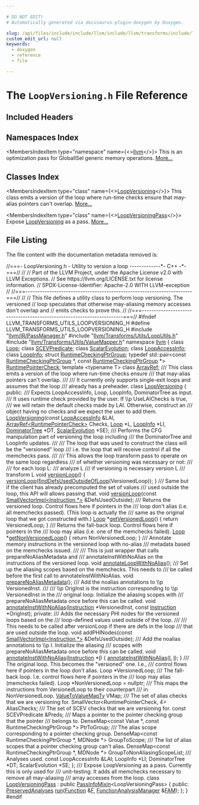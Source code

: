 ```yaml
---

# DO NOT EDIT!
# Automatically generated via docusaurus-plugin-doxygen by Doxygen.

slug: /api/files/include/include/llvm/include/llvm/transforms/include/llvm/transforms/utils/loopversioning-h
custom_edit_url: null
keywords:
  - doxygen
  - reference
  - file

---
```





# The `LoopVersioning.h` File Reference

<DoxygenPage pluginConfig={pluginConfig}>



## Included Headers

<IncludesList>
<IncludesListItem
  filePath="llvm/IR/PassManager.h"
  permalink="/docs/api/files/include/include/llvm/include/llvm/ir/passmanager-h"
  isLocal="true" />
<IncludesListItem
  filePath="llvm/Transforms/Utils/LoopUtils.h"
  permalink="/docs/api/files/include/include/llvm/include/llvm/transforms/include/llvm/transforms/utils/looputils-h"
  isLocal="true" />
<IncludesListItem
  filePath="llvm/Transforms/Utils/ValueMapper.h"
  permalink="/docs/api/files/include/include/llvm/include/llvm/transforms/include/llvm/transforms/utils/valuemapper-h"
  isLocal="true" />
</IncludesList>

## Namespaces Index

<MembersIndex>

<MembersIndexItem
  type="namespace"
  name={<><a href="/docs/api/namespaces/llvm">llvm</a></>}>
This is an optimization pass for GlobalISel generic memory operations. <a href="/docs/api/namespaces/llvm/#details">More...</a>
</MembersIndexItem>

</MembersIndex>

## Classes Index

<MembersIndex>

<MembersIndexItem
  type="class"
  name={<><a href="/docs/api/classes/llvm/loopversioning">LoopVersioning</a></>}>
This class emits a version of the loop where run-time checks ensure that may-alias pointers can&#39;t overlap. <a href="/docs/api/classes/llvm/loopversioning/#details">More...</a>
</MembersIndexItem>

<MembersIndexItem
  type="class"
  name={<><a href="/docs/api/classes/llvm/loopversioningpass">LoopVersioningPass</a></>}>
Expose <a href="/docs/api/classes/llvm/loopversioning">LoopVersioning</a> as a pass. <a href="/docs/api/classes/llvm/loopversioningpass/#details">More...</a>
</MembersIndexItem>

</MembersIndex>


## File Listing

The file content with the documentation metadata removed is:

<ProgramListing>

<Link id="l00001" /><CodeLine lineNumber="1"><Highlight kind="comment">//===- LoopVersioning.h - Utility to version a loop -------------&#42;- C++ -&#42;-===//</Highlight><Highlight kind="normal"></Highlight></CodeLine>
<Link id="l00002" /><CodeLine lineNumber="2"><Highlight kind="normal"></Highlight><Highlight kind="comment">//</Highlight><Highlight kind="normal"></Highlight></CodeLine>
<Link id="l00003" /><CodeLine lineNumber="3"><Highlight kind="normal"></Highlight><Highlight kind="comment">// Part of the LLVM Project, under the Apache License v2.0 with LLVM Exceptions.</Highlight><Highlight kind="normal"></Highlight></CodeLine>
<Link id="l00004" /><CodeLine lineNumber="4"><Highlight kind="normal"></Highlight><Highlight kind="comment">// See https://llvm.org/LICENSE.txt for license information.</Highlight><Highlight kind="normal"></Highlight></CodeLine>
<Link id="l00005" /><CodeLine lineNumber="5"><Highlight kind="normal"></Highlight><Highlight kind="comment">// SPDX-License-Identifier: Apache-2.0 WITH LLVM-exception</Highlight><Highlight kind="normal"></Highlight></CodeLine>
<Link id="l00006" /><CodeLine lineNumber="6"><Highlight kind="normal"></Highlight><Highlight kind="comment">//</Highlight><Highlight kind="normal"></Highlight></CodeLine>
<Link id="l00007" /><CodeLine lineNumber="7"><Highlight kind="normal"></Highlight><Highlight kind="comment">//===----------------------------------------------------------------------===//</Highlight><Highlight kind="normal"></Highlight></CodeLine>
<Link id="l00008" /><CodeLine lineNumber="8"><Highlight kind="normal"></Highlight><Highlight kind="comment">//</Highlight><Highlight kind="normal"></Highlight></CodeLine>
<Link id="l00009" /><CodeLine lineNumber="9"><Highlight kind="normal"></Highlight><Highlight kind="comment">// This file defines a utility class to perform loop versioning.  The versioned</Highlight><Highlight kind="normal"></Highlight></CodeLine>
<Link id="l00010" /><CodeLine lineNumber="10"><Highlight kind="normal"></Highlight><Highlight kind="comment">// loop speculates that otherwise may-aliasing memory accesses don&#39;t overlap and</Highlight><Highlight kind="normal"></Highlight></CodeLine>
<Link id="l00011" /><CodeLine lineNumber="11"><Highlight kind="normal"></Highlight><Highlight kind="comment">// emits checks to prove this.</Highlight><Highlight kind="normal"></Highlight></CodeLine>
<Link id="l00012" /><CodeLine lineNumber="12"><Highlight kind="normal"></Highlight><Highlight kind="comment">//</Highlight><Highlight kind="normal"></Highlight></CodeLine>
<Link id="l00013" /><CodeLine lineNumber="13"><Highlight kind="normal"></Highlight><Highlight kind="comment">//===----------------------------------------------------------------------===//</Highlight><Highlight kind="normal"></Highlight></CodeLine>
<Link id="l00014" /><CodeLine lineNumber="14"><Highlight kind="normal"></Highlight></CodeLine>
<Link id="l00015" /><CodeLine lineNumber="15"><Highlight kind="normal"></Highlight><Highlight kind="preprocessor">#ifndef LLVM&#95;TRANSFORMS&#95;UTILS&#95;LOOPVERSIONING&#95;H</Highlight><Highlight kind="normal"></Highlight></CodeLine>
<Link id="l00016" /><CodeLine lineNumber="16"><Highlight kind="normal"></Highlight><Highlight kind="preprocessor">#define LLVM&#95;TRANSFORMS&#95;UTILS&#95;LOOPVERSIONING&#95;H</Highlight><Highlight kind="normal"></Highlight></CodeLine>
<Link id="l00017" /><CodeLine lineNumber="17"><Highlight kind="normal"></Highlight></CodeLine>
<Link id="l00018" /><CodeLine lineNumber="18"><Highlight kind="normal"></Highlight><Highlight kind="preprocessor">#include &quot;<a href="/docs/api/files/include/include/llvm/include/llvm/ir/passmanager-h">llvm/IR/PassManager.h</a>&quot;</Highlight><Highlight kind="normal"></Highlight></CodeLine>
<Link id="l00019" /><CodeLine lineNumber="19"><Highlight kind="normal"></Highlight><Highlight kind="preprocessor">#include &quot;<a href="/docs/api/files/include/include/llvm/include/llvm/transforms/include/llvm/transforms/utils/looputils-h">llvm/Transforms/Utils/LoopUtils.h</a>&quot;</Highlight><Highlight kind="normal"></Highlight></CodeLine>
<Link id="l00020" /><CodeLine lineNumber="20"><Highlight kind="normal"></Highlight><Highlight kind="preprocessor">#include &quot;<a href="/docs/api/files/include/include/llvm/include/llvm/transforms/include/llvm/transforms/utils/valuemapper-h">llvm/Transforms/Utils/ValueMapper.h</a>&quot;</Highlight><Highlight kind="normal"></Highlight></CodeLine>
<Link id="l00021" /><CodeLine lineNumber="21"><Highlight kind="normal"></Highlight></CodeLine>
<Link id="l00022" /><CodeLine lineNumber="22"><Highlight kind="normal"></Highlight><Highlight kind="keyword">namespace </Highlight><Highlight kind="normal"><a href="/docs/api/namespaces/llvm">llvm</a> &#123;</Highlight></CodeLine>
<Link id="l00023" /><CodeLine lineNumber="23"><Highlight kind="normal"></Highlight></CodeLine>
<Link id="l00024" /><CodeLine lineNumber="24"><Highlight kind="normal"></Highlight><Highlight kind="keyword">class </Highlight><Highlight kind="normal"><a href="/docs/api/classes/llvm/loop">Loop</a>;</Highlight></CodeLine>
<Link id="l00025" /><CodeLine lineNumber="25"><Highlight kind="normal"></Highlight><Highlight kind="keyword">class </Highlight><Highlight kind="normal"><a href="/docs/api/classes/llvm/scevpredicate">SCEVPredicate</a>;</Highlight></CodeLine>
<Link id="l00026" /><CodeLine lineNumber="26"><Highlight kind="normal"></Highlight><Highlight kind="keyword">class </Highlight><Highlight kind="normal"><a href="/docs/api/classes/llvm/scalarevolution">ScalarEvolution</a>;</Highlight></CodeLine>
<Link id="l00027" /><CodeLine lineNumber="27"><Highlight kind="normal"></Highlight><Highlight kind="keyword">class </Highlight><Highlight kind="normal"><a href="/docs/api/classes/llvm/loopaccessinfo">LoopAccessInfo</a>;</Highlight></CodeLine>
<Link id="l00028" /><CodeLine lineNumber="28"><Highlight kind="normal"></Highlight><Highlight kind="keyword">class </Highlight><Highlight kind="normal"><a href="/docs/api/classes/llvm/loopinfo">LoopInfo</a>;</Highlight></CodeLine>
<Link id="l00029" /><CodeLine lineNumber="29"><Highlight kind="normal"></Highlight><Highlight kind="keyword">struct </Highlight><Highlight kind="normal"><a href="/docs/api/structs/llvm/runtimecheckingptrgroup">RuntimeCheckingPtrGroup</a>;</Highlight></CodeLine>
<Link id="l00030" /><CodeLine lineNumber="30"><Highlight kind="normal"></Highlight><Highlight kind="keyword">typedef</Highlight><Highlight kind="normal"> std::pair&lt;</Highlight><Highlight kind="keyword">const</Highlight><Highlight kind="normal"> <a href="/docs/api/structs/llvm/runtimecheckingptrgroup">RuntimeCheckingPtrGroup</a> &#42;,</Highlight></CodeLine>
<Link id="l00031" /><CodeLine lineNumber="31"><Highlight kind="normal">                  </Highlight><Highlight kind="keyword">const</Highlight><Highlight kind="normal"> <a href="/docs/api/structs/llvm/runtimecheckingptrgroup">RuntimeCheckingPtrGroup</a> &#42;&gt;</Highlight></CodeLine>
<Link id="l00032" /><CodeLine lineNumber="32"><Highlight kind="normal">    <a href="/docs/api/namespaces/llvm/#a12b6596f3de8ec2382209b04c2b5444c">RuntimePointerCheck</a>;</Highlight></CodeLine>
<Link id="l00033" /><CodeLine lineNumber="33"><Highlight kind="normal"></Highlight></CodeLine>
<Link id="l00034" /><CodeLine lineNumber="34"><Highlight kind="normal"></Highlight><Highlight kind="keyword">template</Highlight><Highlight kind="normal"> &lt;</Highlight><Highlight kind="keyword">typename</Highlight><Highlight kind="normal"> T&gt; </Highlight><Highlight kind="keyword">class </Highlight><Highlight kind="normal"><a href="/docs/api/classes/llvm/arrayref">ArrayRef</a>;</Highlight></CodeLine>
<Link id="l00035" /><CodeLine lineNumber="35"><Highlight kind="normal"></Highlight><Highlight kind="comment"></Highlight></CodeLine>
<Link id="l00036" /><CodeLine lineNumber="36"><Highlight kind="comment">/// This class emits a version of the loop where run-time checks ensure</Highlight></CodeLine>
<Link id="l00037" /><CodeLine lineNumber="37"><Highlight kind="comment">/// that may-alias pointers can&#39;t overlap.</Highlight></CodeLine>
<Link id="l00038" /><CodeLine lineNumber="38"><Highlight kind="comment">///</Highlight></CodeLine>
<Link id="l00039" /><CodeLine lineNumber="39"><Highlight kind="comment">/// It currently only supports single-exit loops and assumes that the loop</Highlight></CodeLine>
<Link id="l00040" /><CodeLine lineNumber="40"><Highlight kind="comment">/// already has a preheader.</Highlight><Highlight kind="normal"></Highlight></CodeLine>
<Link id="l00041" /><CodeLine lineNumber="41" lineLink="/docs/api/classes/llvm/loopversioning"><Highlight kind="normal"></Highlight><Highlight kind="keyword">class </Highlight><Highlight kind="normal"><a href="/docs/api/classes/llvm/loopversioning/#ab781d1d60b8dba236c33dba9ae54e087">LoopVersioning</a> &#123;</Highlight></CodeLine>
<Link id="l00042" /><CodeLine lineNumber="42"><Highlight kind="normal"></Highlight><Highlight kind="keyword">public</Highlight><Highlight kind="normal">:</Highlight><Highlight kind="comment"></Highlight></CodeLine>
<Link id="l00043" /><CodeLine lineNumber="43"><Highlight kind="comment">  /// Expects LoopAccessInfo, Loop, LoopInfo, DominatorTree as input.</Highlight></CodeLine>
<Link id="l00044" /><CodeLine lineNumber="44"><Highlight kind="comment">  /// It uses runtime check provided by the user. If \\p UseLAIChecks is true,</Highlight></CodeLine>
<Link id="l00045" /><CodeLine lineNumber="45"><Highlight kind="comment">  /// we will retain the default checks made by LAI. Otherwise, construct an</Highlight></CodeLine>
<Link id="l00046" /><CodeLine lineNumber="46"><Highlight kind="comment">  /// object having no checks and we expect the user to add them.</Highlight><Highlight kind="normal"></Highlight></CodeLine>
<Link id="l00047" /><CodeLine lineNumber="47"><Highlight kind="normal">  <a href="/docs/api/classes/llvm/loopversioning/#ab781d1d60b8dba236c33dba9ae54e087">LoopVersioning</a>(</Highlight><Highlight kind="keyword">const</Highlight><Highlight kind="normal"> <a href="/docs/api/classes/llvm/loopaccessinfo">LoopAccessInfo</a> &amp;LAI,</Highlight></CodeLine>
<Link id="l00048" /><CodeLine lineNumber="48"><Highlight kind="normal">                 <a href="/docs/api/classes/llvm/arrayref">ArrayRef&lt;RuntimePointerCheck&gt;</a> Checks, <a href="/docs/api/classes/llvm/loop">Loop</a> &#42;L, <a href="/docs/api/classes/llvm/loopinfo">LoopInfo</a> &#42;LI,</Highlight></CodeLine>
<Link id="l00049" /><CodeLine lineNumber="49"><Highlight kind="normal">                 <a href="/docs/api/classes/llvm/dominatortree">DominatorTree</a> &#42;DT, <a href="/docs/api/classes/llvm/scalarevolution">ScalarEvolution</a> &#42;SE);</Highlight></CodeLine>
<Link id="l00050" /><CodeLine lineNumber="50"><Highlight kind="normal"></Highlight><Highlight kind="comment"></Highlight></CodeLine>
<Link id="l00051" /><CodeLine lineNumber="51"><Highlight kind="comment">  /// Performs the CFG manipulation part of versioning the loop including</Highlight></CodeLine>
<Link id="l00052" /><CodeLine lineNumber="52"><Highlight kind="comment">  /// the DominatorTree and LoopInfo updates.</Highlight></CodeLine>
<Link id="l00053" /><CodeLine lineNumber="53"><Highlight kind="comment">  ///</Highlight></CodeLine>
<Link id="l00054" /><CodeLine lineNumber="54"><Highlight kind="comment">  /// The loop that was used to construct the class will be the &quot;versioned&quot; loop</Highlight></CodeLine>
<Link id="l00055" /><CodeLine lineNumber="55"><Highlight kind="comment">  /// i.e. the loop that will receive control if all the memchecks pass.</Highlight></CodeLine>
<Link id="l00056" /><CodeLine lineNumber="56"><Highlight kind="comment">  ///</Highlight></CodeLine>
<Link id="l00057" /><CodeLine lineNumber="57"><Highlight kind="comment">  /// This allows the loop transform pass to operate on the same loop regardless</Highlight></CodeLine>
<Link id="l00058" /><CodeLine lineNumber="58"><Highlight kind="comment">  /// of whether versioning was necessary or not:</Highlight></CodeLine>
<Link id="l00059" /><CodeLine lineNumber="59"><Highlight kind="comment">  ///</Highlight></CodeLine>
<Link id="l00060" /><CodeLine lineNumber="60"><Highlight kind="comment">  ///    for each loop L:</Highlight></CodeLine>
<Link id="l00061" /><CodeLine lineNumber="61"><Highlight kind="comment">  ///        analyze L</Highlight></CodeLine>
<Link id="l00062" /><CodeLine lineNumber="62"><Highlight kind="comment">  ///        if versioning is necessary version L</Highlight></CodeLine>
<Link id="l00063" /><CodeLine lineNumber="63"><Highlight kind="comment">  ///        transform L</Highlight><Highlight kind="normal"></Highlight></CodeLine>
<Link id="l00064" /><CodeLine lineNumber="64" lineLink="/docs/api/classes/llvm/loopversioning/#a65b5f9f4aa48ceb121d65679d8b1a689"><Highlight kind="normal">  </Highlight><Highlight kind="keywordtype">void</Highlight><Highlight kind="normal"> <a href="/docs/api/classes/llvm/loopversioning/#a65b5f9f4aa48ceb121d65679d8b1a689">versionLoop</a>() &#123; <a href="/docs/api/classes/llvm/loopversioning/#a65b5f9f4aa48ceb121d65679d8b1a689">versionLoop</a>(<a href="/docs/api/namespaces/llvm/#a6880d6c7da94499220b6d7dfcc3c88d4">findDefsUsedOutsideOfLoop</a>(VersionedLoop)); &#125;</Highlight></CodeLine>
<Link id="l00065" /><CodeLine lineNumber="65"><Highlight kind="normal"></Highlight><Highlight kind="comment"></Highlight></CodeLine>
<Link id="l00066" /><CodeLine lineNumber="66"><Highlight kind="comment">  /// Same but if the client has already precomputed the set of values</Highlight></CodeLine>
<Link id="l00067" /><CodeLine lineNumber="67"><Highlight kind="comment">  /// used outside the loop, this API will allows passing that.</Highlight><Highlight kind="normal"></Highlight></CodeLine>
<Link id="l00068" /><CodeLine lineNumber="68"><Highlight kind="normal">  </Highlight><Highlight kind="keywordtype">void</Highlight><Highlight kind="normal"> <a href="/docs/api/classes/llvm/loopversioning/#a65b5f9f4aa48ceb121d65679d8b1a689">versionLoop</a>(</Highlight><Highlight kind="keyword">const</Highlight><Highlight kind="normal"> <a href="/docs/api/classes/llvm/smallvectorimpl">SmallVectorImpl&lt;Instruction &#42;&gt;</a> &amp;DefsUsedOutside);</Highlight></CodeLine>
<Link id="l00069" /><CodeLine lineNumber="69"><Highlight kind="normal"></Highlight><Highlight kind="comment"></Highlight></CodeLine>
<Link id="l00070" /><CodeLine lineNumber="70"><Highlight kind="comment">  /// Returns the versioned loop.  Control flows here if pointers in the</Highlight></CodeLine>
<Link id="l00071" /><CodeLine lineNumber="71"><Highlight kind="comment">  /// loop don&#39;t alias (i.e. all memchecks passed).  (This loop is actually the</Highlight></CodeLine>
<Link id="l00072" /><CodeLine lineNumber="72"><Highlight kind="comment">  /// same as the original loop that we got constructed with.)</Highlight><Highlight kind="normal"></Highlight></CodeLine>
<Link id="l00073" /><CodeLine lineNumber="73" lineLink="/docs/api/classes/llvm/loopversioning/#a296de170be5a983234de7d53da3c1635"><Highlight kind="normal">  <a href="/docs/api/classes/llvm/loop">Loop</a> &#42;<a href="/docs/api/classes/llvm/loopversioning/#a296de170be5a983234de7d53da3c1635">getVersionedLoop</a>() &#123; </Highlight><Highlight kind="keywordflow">return</Highlight><Highlight kind="normal"> VersionedLoop; &#125;</Highlight></CodeLine>
<Link id="l00074" /><CodeLine lineNumber="74"><Highlight kind="normal"></Highlight><Highlight kind="comment"></Highlight></CodeLine>
<Link id="l00075" /><CodeLine lineNumber="75"><Highlight kind="comment">  /// Returns the fall-back loop.  Control flows here if pointers in the</Highlight></CodeLine>
<Link id="l00076" /><CodeLine lineNumber="76"><Highlight kind="comment">  /// loop may alias (i.e. one of the memchecks failed).</Highlight><Highlight kind="normal"></Highlight></CodeLine>
<Link id="l00077" /><CodeLine lineNumber="77" lineLink="/docs/api/classes/llvm/loopversioning/#afc32c640645a5caeb9fe788699d4f75b"><Highlight kind="normal">  <a href="/docs/api/classes/llvm/loop">Loop</a> &#42;<a href="/docs/api/classes/llvm/loopversioning/#afc32c640645a5caeb9fe788699d4f75b">getNonVersionedLoop</a>() &#123; </Highlight><Highlight kind="keywordflow">return</Highlight><Highlight kind="normal"> NonVersionedLoop; &#125;</Highlight></CodeLine>
<Link id="l00078" /><CodeLine lineNumber="78"><Highlight kind="normal"></Highlight><Highlight kind="comment"></Highlight></CodeLine>
<Link id="l00079" /><CodeLine lineNumber="79"><Highlight kind="comment">  /// Annotate memory instructions in the versioned loop with no-alias</Highlight></CodeLine>
<Link id="l00080" /><CodeLine lineNumber="80"><Highlight kind="comment">  /// metadata based on the memchecks issued.</Highlight></CodeLine>
<Link id="l00081" /><CodeLine lineNumber="81"><Highlight kind="comment">  ///</Highlight></CodeLine>
<Link id="l00082" /><CodeLine lineNumber="82"><Highlight kind="comment">  /// This is just wrapper that calls prepareNoAliasMetadata and</Highlight></CodeLine>
<Link id="l00083" /><CodeLine lineNumber="83"><Highlight kind="comment">  /// annotateInstWithNoAlias on the instructions of the versioned loop.</Highlight><Highlight kind="normal"></Highlight></CodeLine>
<Link id="l00084" /><CodeLine lineNumber="84"><Highlight kind="normal">  </Highlight><Highlight kind="keywordtype">void</Highlight><Highlight kind="normal"> <a href="/docs/api/classes/llvm/loopversioning/#a080fd063ce509a69475d5f80e8b2d973">annotateLoopWithNoAlias</a>();</Highlight></CodeLine>
<Link id="l00085" /><CodeLine lineNumber="85"><Highlight kind="normal"></Highlight><Highlight kind="comment"></Highlight></CodeLine>
<Link id="l00086" /><CodeLine lineNumber="86"><Highlight kind="comment">  /// Set up the aliasing scopes based on the memchecks.  This needs to</Highlight></CodeLine>
<Link id="l00087" /><CodeLine lineNumber="87"><Highlight kind="comment">  /// be called before the first call to annotateInstWithNoAlias.</Highlight><Highlight kind="normal"></Highlight></CodeLine>
<Link id="l00088" /><CodeLine lineNumber="88"><Highlight kind="normal">  </Highlight><Highlight kind="keywordtype">void</Highlight><Highlight kind="normal"> <a href="/docs/api/classes/llvm/loopversioning/#a3afb2369af2abf8e93badf5822eca761">prepareNoAliasMetadata</a>();</Highlight></CodeLine>
<Link id="l00089" /><CodeLine lineNumber="89"><Highlight kind="normal"></Highlight><Highlight kind="comment"></Highlight></CodeLine>
<Link id="l00090" /><CodeLine lineNumber="90"><Highlight kind="comment">  /// Add the noalias annotations to \\p VersionedInst.</Highlight></CodeLine>
<Link id="l00091" /><CodeLine lineNumber="91"><Highlight kind="comment">  ///</Highlight></CodeLine>
<Link id="l00092" /><CodeLine lineNumber="92"><Highlight kind="comment">  /// \\p OrigInst is the instruction corresponding to \\p VersionedInst in the</Highlight></CodeLine>
<Link id="l00093" /><CodeLine lineNumber="93"><Highlight kind="comment">  /// original loop.  Initialize the aliasing scopes with</Highlight></CodeLine>
<Link id="l00094" /><CodeLine lineNumber="94"><Highlight kind="comment">  /// prepareNoAliasMetadata once before this can be called.</Highlight><Highlight kind="normal"></Highlight></CodeLine>
<Link id="l00095" /><CodeLine lineNumber="95"><Highlight kind="normal">  </Highlight><Highlight kind="keywordtype">void</Highlight><Highlight kind="normal"> <a href="/docs/api/classes/llvm/loopversioning/#a5da1dcc92515b7cdd28ce936d6488964">annotateInstWithNoAlias</a>(<a href="/docs/api/classes/llvm/instruction">Instruction</a> &#42;VersionedInst,</Highlight></CodeLine>
<Link id="l00096" /><CodeLine lineNumber="96"><Highlight kind="normal">                               </Highlight><Highlight kind="keyword">const</Highlight><Highlight kind="normal"> <a href="/docs/api/classes/llvm/instruction">Instruction</a> &#42;OrigInst);</Highlight></CodeLine>
<Link id="l00097" /><CodeLine lineNumber="97"><Highlight kind="normal"></Highlight></CodeLine>
<Link id="l00098" /><CodeLine lineNumber="98"><Highlight kind="normal"></Highlight><Highlight kind="keyword">private</Highlight><Highlight kind="normal">:</Highlight><Highlight kind="comment"></Highlight></CodeLine>
<Link id="l00099" /><CodeLine lineNumber="99"><Highlight kind="comment">  /// Adds the necessary PHI nodes for the versioned loops based on the</Highlight></CodeLine>
<Link id="l00100" /><CodeLine lineNumber="100"><Highlight kind="comment">  /// loop-defined values used outside of the loop.</Highlight></CodeLine>
<Link id="l00101" /><CodeLine lineNumber="101"><Highlight kind="comment">  ///</Highlight></CodeLine>
<Link id="l00102" /><CodeLine lineNumber="102"><Highlight kind="comment">  /// This needs to be called after versionLoop if there are defs in the loop</Highlight></CodeLine>
<Link id="l00103" /><CodeLine lineNumber="103"><Highlight kind="comment">  /// that are used outside the loop.</Highlight><Highlight kind="normal"></Highlight></CodeLine>
<Link id="l00104" /><CodeLine lineNumber="104"><Highlight kind="normal">  </Highlight><Highlight kind="keywordtype">void</Highlight><Highlight kind="normal"> addPHINodes(</Highlight><Highlight kind="keyword">const</Highlight><Highlight kind="normal"> <a href="/docs/api/classes/llvm/smallvectorimpl">SmallVectorImpl&lt;Instruction &#42;&gt;</a> &amp;DefsUsedOutside);</Highlight></CodeLine>
<Link id="l00105" /><CodeLine lineNumber="105"><Highlight kind="normal"></Highlight><Highlight kind="comment"></Highlight></CodeLine>
<Link id="l00106" /><CodeLine lineNumber="106"><Highlight kind="comment">  /// Add the noalias annotations to \\p I.  Initialize the aliasing</Highlight></CodeLine>
<Link id="l00107" /><CodeLine lineNumber="107"><Highlight kind="comment">  /// scopes with prepareNoAliasMetadata once before this can be called.</Highlight><Highlight kind="normal"></Highlight></CodeLine>
<Link id="l00108" /><CodeLine lineNumber="108"><Highlight kind="normal">  </Highlight><Highlight kind="keywordtype">void</Highlight><Highlight kind="normal"> <a href="/docs/api/classes/llvm/loopversioning/#a5da1dcc92515b7cdd28ce936d6488964">annotateInstWithNoAlias</a>(<a href="/docs/api/classes/llvm/instruction">Instruction</a> &#42;<a href="/docs/api/files/lib/lib/support/md5-cpp/#ac0eafdc9ee161b71e7af98af736952fd">I</a>) &#123;</Highlight></CodeLine>
<Link id="l00109" /><CodeLine lineNumber="109"><Highlight kind="normal">    <a href="/docs/api/classes/llvm/loopversioning/#a5da1dcc92515b7cdd28ce936d6488964">annotateInstWithNoAlias</a>(<a href="/docs/api/files/lib/lib/support/md5-cpp/#ac0eafdc9ee161b71e7af98af736952fd">I</a>, <a href="/docs/api/files/lib/lib/support/md5-cpp/#ac0eafdc9ee161b71e7af98af736952fd">I</a>);</Highlight></CodeLine>
<Link id="l00110" /><CodeLine lineNumber="110"><Highlight kind="normal">  &#125;</Highlight></CodeLine>
<Link id="l00111" /><CodeLine lineNumber="111"><Highlight kind="normal"></Highlight><Highlight kind="comment"></Highlight></CodeLine>
<Link id="l00112" /><CodeLine lineNumber="112"><Highlight kind="comment">  /// The original loop.  This becomes the &quot;versioned&quot; one.  I.e.,</Highlight></CodeLine>
<Link id="l00113" /><CodeLine lineNumber="113"><Highlight kind="comment">  /// control flows here if pointers in the loop don&#39;t alias.</Highlight><Highlight kind="normal"></Highlight></CodeLine>
<Link id="l00114" /><CodeLine lineNumber="114"><Highlight kind="normal">  Loop &#42;VersionedLoop;</Highlight><Highlight kind="comment"></Highlight></CodeLine>
<Link id="l00115" /><CodeLine lineNumber="115"><Highlight kind="comment">  /// The fall-back loop.  I.e. control flows here if pointers in the</Highlight></CodeLine>
<Link id="l00116" /><CodeLine lineNumber="116"><Highlight kind="comment">  /// loop may alias (memchecks failed).</Highlight><Highlight kind="normal"></Highlight></CodeLine>
<Link id="l00117" /><CodeLine lineNumber="117"><Highlight kind="normal">  Loop &#42;NonVersionedLoop = </Highlight><Highlight kind="keyword">nullptr</Highlight><Highlight kind="normal">;</Highlight></CodeLine>
<Link id="l00118" /><CodeLine lineNumber="118"><Highlight kind="normal"></Highlight><Highlight kind="comment"></Highlight></CodeLine>
<Link id="l00119" /><CodeLine lineNumber="119"><Highlight kind="comment">  /// This maps the instructions from VersionedLoop to their counterpart</Highlight></CodeLine>
<Link id="l00120" /><CodeLine lineNumber="120"><Highlight kind="comment">  /// in NonVersionedLoop.</Highlight><Highlight kind="normal"></Highlight></CodeLine>
<Link id="l00121" /><CodeLine lineNumber="121"><Highlight kind="normal">  <a href="/docs/api/namespaces/llvm/#abf0f52ae29f87b5e0f2b95ff961cdae1">ValueToValueMapTy</a> VMap;</Highlight></CodeLine>
<Link id="l00122" /><CodeLine lineNumber="122"><Highlight kind="normal"></Highlight><Highlight kind="comment"></Highlight></CodeLine>
<Link id="l00123" /><CodeLine lineNumber="123"><Highlight kind="comment">  /// The set of alias checks that we are versioning for.</Highlight><Highlight kind="normal"></Highlight></CodeLine>
<Link id="l00124" /><CodeLine lineNumber="124"><Highlight kind="normal">  SmallVector&lt;RuntimePointerCheck, 4&gt; AliasChecks;</Highlight></CodeLine>
<Link id="l00125" /><CodeLine lineNumber="125"><Highlight kind="normal"></Highlight><Highlight kind="comment"></Highlight></CodeLine>
<Link id="l00126" /><CodeLine lineNumber="126"><Highlight kind="comment">  /// The set of SCEV checks that we are versioning for.</Highlight><Highlight kind="normal"></Highlight></CodeLine>
<Link id="l00127" /><CodeLine lineNumber="127"><Highlight kind="normal">  </Highlight><Highlight kind="keyword">const</Highlight><Highlight kind="normal"> SCEVPredicate &amp;Preds;</Highlight></CodeLine>
<Link id="l00128" /><CodeLine lineNumber="128"><Highlight kind="normal"></Highlight><Highlight kind="comment"></Highlight></CodeLine>
<Link id="l00129" /><CodeLine lineNumber="129"><Highlight kind="comment">  /// Maps a pointer to the pointer checking group that the pointer</Highlight></CodeLine>
<Link id="l00130" /><CodeLine lineNumber="130"><Highlight kind="comment">  /// belongs to.</Highlight><Highlight kind="normal"></Highlight></CodeLine>
<Link id="l00131" /><CodeLine lineNumber="131"><Highlight kind="normal">  DenseMap&lt;const Value &#42;, const RuntimeCheckingPtrGroup &#42;&gt; PtrToGroup;</Highlight></CodeLine>
<Link id="l00132" /><CodeLine lineNumber="132"><Highlight kind="normal"></Highlight><Highlight kind="comment"></Highlight></CodeLine>
<Link id="l00133" /><CodeLine lineNumber="133"><Highlight kind="comment">  /// The alias scope corresponding to a pointer checking group.</Highlight><Highlight kind="normal"></Highlight></CodeLine>
<Link id="l00134" /><CodeLine lineNumber="134"><Highlight kind="normal">  DenseMap&lt;const RuntimeCheckingPtrGroup &#42;, MDNode &#42;&gt; GroupToScope;</Highlight></CodeLine>
<Link id="l00135" /><CodeLine lineNumber="135"><Highlight kind="normal"></Highlight><Highlight kind="comment"></Highlight></CodeLine>
<Link id="l00136" /><CodeLine lineNumber="136"><Highlight kind="comment">  /// The list of alias scopes that a pointer checking group can&#39;t alias.</Highlight><Highlight kind="normal"></Highlight></CodeLine>
<Link id="l00137" /><CodeLine lineNumber="137"><Highlight kind="normal">  DenseMap&lt;const RuntimeCheckingPtrGroup &#42;, MDNode &#42;&gt;</Highlight></CodeLine>
<Link id="l00138" /><CodeLine lineNumber="138"><Highlight kind="normal">      GroupToNonAliasingScopeList;</Highlight></CodeLine>
<Link id="l00139" /><CodeLine lineNumber="139"><Highlight kind="normal"></Highlight><Highlight kind="comment"></Highlight></CodeLine>
<Link id="l00140" /><CodeLine lineNumber="140"><Highlight kind="comment">  /// Analyses used.</Highlight><Highlight kind="normal"></Highlight></CodeLine>
<Link id="l00141" /><CodeLine lineNumber="141"><Highlight kind="normal">  </Highlight><Highlight kind="keyword">const</Highlight><Highlight kind="normal"> LoopAccessInfo &amp;LAI;</Highlight></CodeLine>
<Link id="l00142" /><CodeLine lineNumber="142"><Highlight kind="normal">  LoopInfo &#42;LI;</Highlight></CodeLine>
<Link id="l00143" /><CodeLine lineNumber="143"><Highlight kind="normal">  DominatorTree &#42;DT;</Highlight></CodeLine>
<Link id="l00144" /><CodeLine lineNumber="144"><Highlight kind="normal">  ScalarEvolution &#42;SE;</Highlight></CodeLine>
<Link id="l00145" /><CodeLine lineNumber="145"><Highlight kind="normal">&#125;;</Highlight></CodeLine>
<Link id="l00146" /><CodeLine lineNumber="146"><Highlight kind="normal"></Highlight><Highlight kind="comment"></Highlight></CodeLine>
<Link id="l00147" /><CodeLine lineNumber="147"><Highlight kind="comment">/// Expose LoopVersioning as a pass.  Currently this is only used for</Highlight></CodeLine>
<Link id="l00148" /><CodeLine lineNumber="148"><Highlight kind="comment">/// unit-testing.  It adds all memchecks necessary to remove all may-aliasing</Highlight></CodeLine>
<Link id="l00149" /><CodeLine lineNumber="149"><Highlight kind="comment">/// array accesses from the loop.</Highlight><Highlight kind="normal"></Highlight></CodeLine>
<Link id="l00150" /><CodeLine lineNumber="150" lineLink="/docs/api/classes/llvm/loopversioningpass"><Highlight kind="normal"></Highlight><Highlight kind="keyword">class </Highlight><Highlight kind="normal"><a href="/docs/api/classes/llvm/loopversioningpass">LoopVersioningPass</a> : </Highlight><Highlight kind="keyword">public</Highlight><Highlight kind="normal"> <a href="/docs/api/structs/llvm/passinfomixin">PassInfoMixin</a>&lt;LoopVersioningPass&gt; &#123;</Highlight></CodeLine>
<Link id="l00151" /><CodeLine lineNumber="151"><Highlight kind="normal"></Highlight><Highlight kind="keyword">public</Highlight><Highlight kind="normal">:</Highlight></CodeLine>
<Link id="l00152" /><CodeLine lineNumber="152"><Highlight kind="normal">  <a href="/docs/api/classes/llvm/preservedanalyses">PreservedAnalyses</a> <a href="/docs/api/classes/llvm/loopversioningpass/#ab85aee23551eb41e8d1d7e01e1fd3f98">run</a>(<a href="/docs/api/classes/llvm/function">Function</a> &amp;<a href="/docs/api/files/lib/lib/support/md5-cpp/#a96d73bbd7af15cb1fc38c3f4a3bd82e9">F</a>, <a href="/docs/api/namespaces/llvm/#adce09a5a0de0e3177eb00e932734af2f">FunctionAnalysisManager</a> &amp;<a href="/docs/api/files/lib/lib/passes/passbuilderbindings-cpp/#a83c7e5ca51099e4efa895791a02fb0ed">FAM</a>);</Highlight></CodeLine>
<Link id="l00153" /><CodeLine lineNumber="153"><Highlight kind="normal">&#125;;</Highlight></CodeLine>
<Link id="l00154" /><CodeLine lineNumber="154"><Highlight kind="normal">&#125;</Highlight></CodeLine>
<Link id="l00155" /><CodeLine lineNumber="155"><Highlight kind="normal"></Highlight></CodeLine>
<Link id="l00156" /><CodeLine lineNumber="156"><Highlight kind="normal"></Highlight><Highlight kind="preprocessor">#endif</Highlight></CodeLine>

</ProgramListing>


</DoxygenPage>

